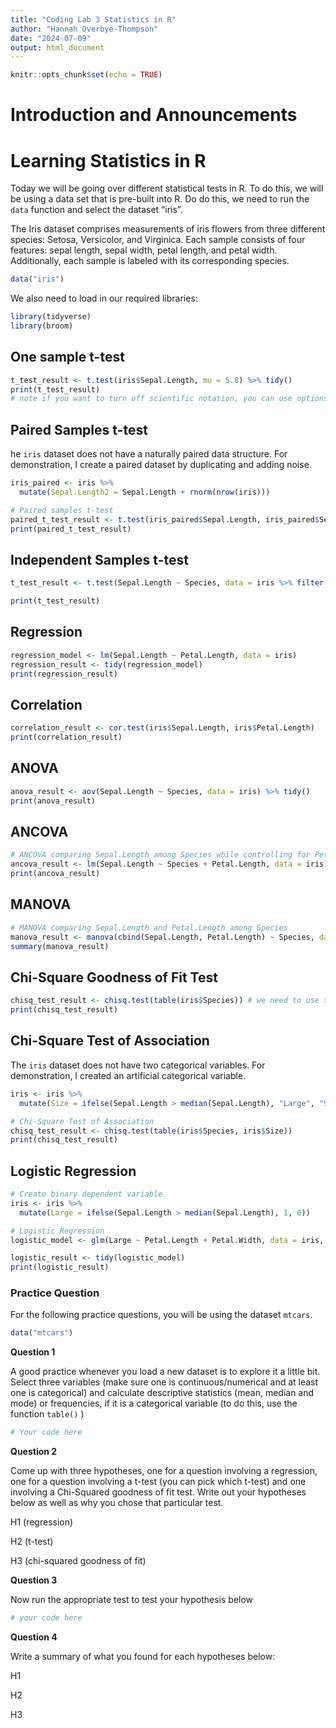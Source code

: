 ```yaml
---
title: "Coding Lab 3 Statistics in R"
author: "Hannah Overbye-Thompson"
date: "2024-07-09"
output: html_document
---
```


```r
knitr::opts_chunk$set(echo = TRUE)
```

# **Introduction and Announcements**

# **Learning Statistics in R**

Today we will be going over different statistical tests in R. To do this, we will be using a data set that is pre-built into R. Do do this, we need to run the `data` function and select the dataset "iris".

The Iris dataset comprises measurements of iris flowers from three different species: Setosa, Versicolor, and Virginica. Each sample consists of four features: sepal length, sepal width, petal length, and petal width. Additionally, each sample is labeled with its corresponding species.

```r
data("iris")
```

We also need to load in our required libraries:

```r
library(tidyverse) 
library(broom) 
```

## One sample t-test

```r
t_test_result <- t.test(iris$Sepal.Length, mu = 5.8) %>% tidy()
print(t_test_result)
# note if you want to turn off scientific notation, you can use options(scipen=999)
```

## Paired Samples t-test

he `iris` dataset does not have a naturally paired data structure. For demonstration, I create a paired dataset by duplicating and adding noise.

```r
iris_paired <- iris %>%
  mutate(Sepal.Length2 = Sepal.Length + rnorm(nrow(iris)))

# Paired samples t-test
paired_t_test_result <- t.test(iris_paired$Sepal.Length, iris_paired$Sepal.Length2, paired = TRUE) %>% tidy()
print(paired_t_test_result)
```

## Independent Samples t-test

```r
t_test_result <- t.test(Sepal.Length ~ Species, data = iris %>% filter(Species != "virginica")) %>% tidy()

print(t_test_result)
```

## Regression

```r
regression_model <- lm(Sepal.Length ~ Petal.Length, data = iris)
regression_result <- tidy(regression_model)
print(regression_result)
```

## Correlation

```r
correlation_result <- cor.test(iris$Sepal.Length, iris$Petal.Length)
print(correlation_result)
```

## ANOVA

```r
anova_result <- aov(Sepal.Length ~ Species, data = iris) %>% tidy()
print(anova_result)
```

## ANCOVA

```r
# ANCOVA comparing Sepal.Length among Species while controlling for Petal.Length
ancova_result <- lm(Sepal.Length ~ Species + Petal.Length, data = iris) %>% anova() %>% tidy()
print(ancova_result)
```

## MANOVA

```r

# MANOVA comparing Sepal.Length and Petal.Length among Species
manova_result <- manova(cbind(Sepal.Length, Petal.Length) ~ Species, data = iris)
summary(manova_result)
```

## Chi-Square Goodness of Fit Test

```r

chisq_test_result <- chisq.test(table(iris$Species)) # we need to use the table function to count the different species 
print(chisq_test_result)
```

## Chi-Square Test of Association

The `iris` dataset does not have two categorical variables. For demonstration, I created an artificial categorical variable.

```r

iris <- iris %>%
  mutate(Size = ifelse(Sepal.Length > median(Sepal.Length), "Large", "Small"))

# Chi-Square Test of Association
chisq_test_result <- chisq.test(table(iris$Species, iris$Size))
print(chisq_test_result)
```

## Logistic Regression

```r
# Create binary dependent variable
iris <- iris %>%
  mutate(Large = ifelse(Sepal.Length > median(Sepal.Length), 1, 0))

# Logistic Regression
logistic_model <- glm(Large ~ Petal.Length + Petal.Width, data = iris, family = binomial)

logistic_result <- tidy(logistic_model)
print(logistic_result)
```

### **Practice Question**

For the following practice questions, you will be using the dataset `mtcars`.

```r
data("mtcars")
```

**Question 1**

A good practice whenever you load a new dataset is to explore it a little bit. Select three variables (make sure one is continuous/numerical and at least one is categorical) and calculate descriptive statistics (mean, median and mode) or frequencies, if it is a categorical variable (to do this, use the function `table()` )

```r
# Your code here 
```

**Question 2**

Come up with three hypotheses, one for a question involving a regression, one for a question involving a t-test (you can pick which t-test) and one involving a Chi-Squared goodness of fit test. Write out your hypotheses below as well as why you chose that particular test.

H1 (regression)

H2 (t-test)

H3 (chi-squared goodness of fit)

**Question 3**

Now run the appropriate test to test your hypothesis below

```r
# your code here
```

**Question 4**

Write a summary of what you found for each hypotheses below:

H1

H2

H3
